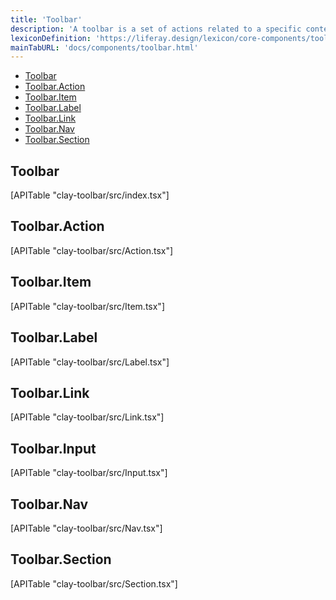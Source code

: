 ```yaml
---
title: 'Toolbar'
description: 'A toolbar is a set of actions related to a specific context that are grouped into a horizontal bar.'
lexiconDefinition: 'https://liferay.design/lexicon/core-components/toolbars/'
mainTabURL: 'docs/components/toolbar.html'
---
```


<div class="nav-toc-absolute">
<div class="nav-toc">

-   [Toolbar](#toolbar)
-   [Toolbar.Action](#toolbar.action)
-   [Toolbar.Item](#toolbar.item)
-   [Toolbar.Label](#toolbar.label)
-   [Toolbar.Link](#toolbar.link)
-   [Toolbar.Nav](#toolbar.nav)
-   [Toolbar.Section](#toolbar.section)

</div>
</div>

## Toolbar

<div>[APITable "clay-toolbar/src/index.tsx"]</div>

## Toolbar.Action

<div>[APITable "clay-toolbar/src/Action.tsx"]</div>

## Toolbar.Item

<div>[APITable "clay-toolbar/src/Item.tsx"]</div>

## Toolbar.Label

<div>[APITable "clay-toolbar/src/Label.tsx"]</div>

## Toolbar.Link

<div>[APITable "clay-toolbar/src/Link.tsx"]</div>

## Toolbar.Input

<div>[APITable "clay-toolbar/src/Input.tsx"]</div>

## Toolbar.Nav

<div>[APITable "clay-toolbar/src/Nav.tsx"]</div>

## Toolbar.Section

<div>[APITable "clay-toolbar/src/Section.tsx"]</div>
